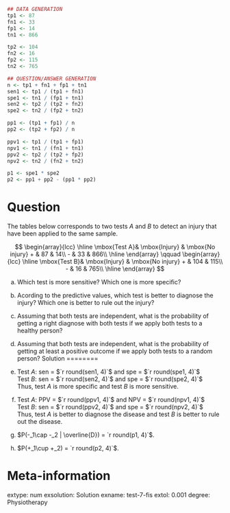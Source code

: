 
```r
## DATA GENERATION
tp1 <- 87
fn1 <- 33
fp1 <- 14
tn1 <- 866

tp2 <- 104
fn2 <- 16
fp2 <- 115
tn2 <- 765

## QUESTION/ANSWER GENERATION
n <- tp1 + fn1 + fp1 + tn1
sen1 <- tp1 / (tp1 + fn1) 
spe1 <- tn1 / (fp1 + tn1)
sen2 <- tp2 / (tp2 + fn2) 
spe2 <- tn2 / (fp2 + tn2)

pp1 <- (tp1 + fp1) / n
pp2 <- (tp2 + fp2) / n

ppv1 <- tp1 / (tp1 + fp1)
npv1 <- tn1 / (fn1 + tn1)
ppv2 <- tp2 / (tp2 + fp2)
npv2 <- tn2 / (fn2 + tn2)

p1 <- spe1 * spe2
p2 <- pp1 + pp2 - (pp1 * pp2)
```

Question
========
The tables below corresponds to two tests $A$ and $B$ to detect an injury that have been applied to the same sample.

$$
\begin{array}{lcc}
\hline
\mbox{Test A}& \mbox{Injury} & \mbox{No injury}  
+ & 87 & 14\\  
- & 33 & 866\\
\hline
\end{array}
\qquad
\begin{array}{lcc}
\hline
\mbox{Test B}& \mbox{Injury} & \mbox{No injury}  
+ & 104 & 115\\  
- & 16 & 765\\
\hline
\end{array}
$$


a. Which test is more sensitive? Which one is more specific?

a. Acording to the predictive values, which test is better to diagnose the injury? Which one is better to rule out the injury?

a. Assuming that both tests are independent, what is the probability of getting a right diagnose with both tests if we apply both tests to a healthy person?

a. Assuming that both tests are independent, what is the probability of getting at least a positive outcome if we apply both tests to a random person?
Solution
========

a. Test $A$: sen = $`r round(sen1, 4)`$ and spe = $`r round(spe1, 4)`$  
Test $B$: sen = $`r round(sen2, 4)`$ and spe = $`r round(spe2, 4)`$  
Thus, test $A$ is more specific and test $B$ is more sensitive.

a. Test $A$: PPV = $`r round(ppv1, 4)`$ and NPV = $`r round(npv1, 4)`$  
Test $B$: sen = $`r round(ppv2, 4)`$ and spe = $`r round(npv2, 4)`$  
Thus, test $A$ is better to diagnose the disease and test $B$ is better to rule out the disease.

a. $P(-_1\cap -_2 | \overline{D}) = `r round(p1, 4)`$.

a. $P(+_1\cup +_2) = `r round(p2, 4)`$.

Meta-information 
================
extype: num
exsolution: Solution
exname: test-7-fis
extol: 0.001
degree: Physiotherapy
 
  
